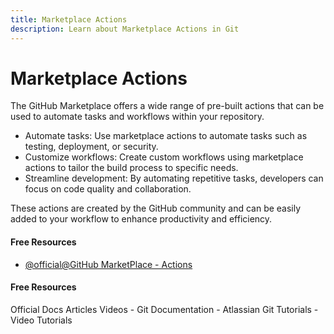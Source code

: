 ```yaml
---
title: Marketplace Actions
description: Learn about Marketplace Actions in Git
---
```


# Marketplace Actions

The GitHub Marketplace offers a wide range of pre-built actions that can be used to automate tasks and workflows within your repository.

- Automate tasks: Use marketplace actions to automate tasks such as testing, deployment, or security.
- Customize workflows: Create custom workflows using marketplace actions to tailor the build process to specific needs.
- Streamline development: By automating repetitive tasks, developers can focus on code quality and collaboration.

These actions are created by the GitHub community and can be easily added to your workflow to enhance productivity and efficiency.

#### Free Resources

- [@official@GitHub MarketPlace - Actions](https://github.com/marketplace?type=actions)

#### Free Resources

<Tabs defaultValue="official">
<TabsList>
<TabsTrigger value="official">Official Docs</TabsTrigger>
<TabsTrigger value="article">Articles</TabsTrigger>
<TabsTrigger value="video">Videos</TabsTrigger>
</TabsList>

<TabsContent value="official">
- <Link href="https://git-scm.com/docs">Git Documentation</Link>
</TabsContent>
<TabsContent value="article">
- <Link href="https://www.atlassian.com/git/tutorials">Atlassian Git Tutorials</Link>
</TabsContent>
<TabsContent value="video">
- <Link href="https://www.youtube.com/results?search_query=git+marketplace-actions+tutorial">Video Tutorials</Link>
</TabsContent>
</Tabs>

<Outlet path="5-github/actions/marketplace-actions" />
